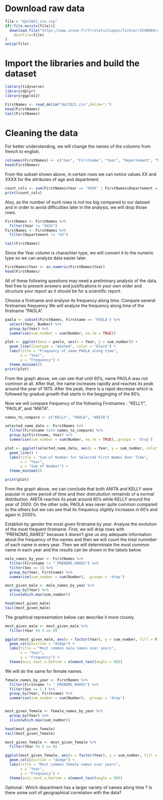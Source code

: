 # Download raw data

```r
file = "dpt2021_csv.zip"
if(!file.exists(file)){
  download.file("https://www.insee.fr/fr/statistiques/fichier/2540004/dpt2021_csv.zip",
	destfile=file)
}
unzip(file)
```

# Import the libraries and build the dataset

```r
library(tidyverse)
library(dplyr)
library(ggplot2)

FirstNames <- read_delim("dpt2021.csv",delim=";")
head(FirstNames)
tail(FirstNames)
```

# Cleaning the data

For better understanding, we will change the names of the columns from french to english.

```r
colnames(FirstNames) <- c("Sex", "Firstname", "Year", "Departement", "Number")
head(FirstNames)
```

From the subset shown above, in certain rows we can notice values XX and XXXX for the attributes of age and department.

```r
count_cols <- sum(FirstNames$Year == "XXXX" | FirstNames$Departement == "XX")
print(count_cols)
```

Also, as the number of such rows is not too big compared to our dataset and in order to avoid difficulties later in the analysis, we will drop those rows.

```r
FirstNames <- FirstNames %>%
  filter(Year != "XXXX")
FirstNames <- FirstNames %>%
  filter(Departement != "XX")

tail(FirstNames)
```

Since the Year column is charachter type, we will convert it to the numeric type so we can analyze data easier later.

```r
FirstNames$Year <- as.numeric(FirstNames$Year)
head(FirstNames)
```

All of these following questions may need a preliminary analysis of the data, feel free to present answers and justifications in your own order and structure your report as it should be for a scientific report.

Choose a firstname and analyse its frequency along time. Compare several firstnames frequency
We will analyze the frequency along time of the firstname "PAOLA".

```r
paola <- subset(FirstNames, Firstname == 'PAOLA') %>%
  select(Year, Number) %>%
  group_by(Year) %>%
  summarise(sum_number = sum(Number, na.rm = TRUE))

plot <- ggplot(data = paola, aes(x = Year, y = sum_number)) +
  geom_line(linetype = "dashed", color = "black") +
  labs(title = "Frequency of name PAOLA along time",
       x = "Year",
       y = "Frequency") +
  theme_minimal()
print(plot)
```

From the graph above, we can see that until 60's, name PAOLA was not common at all. After that, the name increases rapidly and reaches its peak around the year of 1975. After the peak, there is a rapid decrease which is followed by gradual growth that starts in the begginging of the 80's.

Now we will compare frequency of the following Firstnames : "KELLY", "PAOLA", and "ANITA".

```r
names_to_compare <- c("KELLY", "PAOLA", "ANITA")

selected_name_data <- FirstNames %>%
  filter(Firstname %in% names_to_compare) %>%
  group_by(Firstname, Year) %>%
  summarise(sum_number = sum(Number, na.rm = TRUE),.groups = 'drop') 

plot <- ggplot(selected_name_data, aes(x = Year, y = sum_number, color = Firstname)) +
  geom_line() +
  labs(title = "Sum of Number for Selected First Names Over Time",
       x = "Year",
       y = "Sum of Number") +
  theme_minimal()

print(plot)
```

From the graph above, we can conclude that both ANITA and KELLY were popular in some period of time and their distrubution remainds of a normal distribution. ANITA reaches its peak around 60's while KELLY around the year of 2000. On the other side, PAOLA was never quite common compared to the others but we can see that its frequency slightly increases in 60's and again in 2000's.

Establish by gender the most given firstname by year. Analyse the evolution of the most frequent firstname.
First, we will drop rows with "PRENOMS_RARES" because it doesn't give us any adequate information about the frequency of the names and then we will count the total nummber of each name in every year. Then we will determinate the most common name in each year and the results can be shown in the tabels below.

```r
male_names_by_year <- FirstNames %>%
  filter(Firstname != "_PRENOMS_RARES") %>%
  filter(Sex == 1) %>%
  group_by(Year, Firstname) %>%
  summarise(sum_number = sum(Number), .groups = 'drop')

most_given_male <- male_names_by_year %>%
  group_by(Year) %>%
  slice(which.max(sum_number))

head(most_given_male)
tail(most_given_male)
```

The graphical representation below can describe it more closely.

```r
most_given_male <- most_given_male %>%
  filter(Year %% 5 == 0)

ggplot(most_given_male, aes(x = factor(Year), y = sum_number, fill = Firstname)) +
  geom_col(position = "dodge") +
  labs(title = "Most common male names over years",
       x = "Year",
       y = "Frequency") +
  theme(axis.text.x.bottom = element_text(angle = 90))
```


We will do the same for female names.

```r
female_names_by_year <- FirstNames %>%
  filter(Firstname != "_PRENOMS_RARES") %>%
  filter(Sex == 2 ) %>%
  group_by(Year, Firstname) %>%
  summarise(sum_number = sum(Number), .groups = 'drop')


most_given_female <- female_names_by_year %>%
  group_by(Year) %>%
  slice(which.max(sum_number))

head(most_given_female)
tail(most_given_female)

most_given_female <- most_given_female %>%
  filter(Year %% 5 == 0)

ggplot(most_given_female, aes(x = factor(Year), y = sum_number, fill = Firstname)) +
  geom_col(position = "dodge") +
  labs(title = "Most common female names over years",
       x = "Year",
       y = "Frequency") +
  theme(axis.text.x.bottom = element_text(angle = 90))

```

Optional : Which department has a larger variety of names along time ? Is there some sort of geographical correlation with the data?
